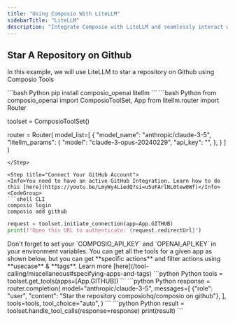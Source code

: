 ```yaml
---
title: "Using Composio With LiteLLM"
sidebarTitle: "LiteLLM"
description: "Integrate Composio with LiteLLM and seamlessly interact with external apps"
---
```


## Star A Repository on Github
In this example, we will use LiteLLM to star a repository on Github using Composio Tools

<Steps>
<Step title="Install Packages">
```bash Python
 pip install composio_openai litellm
```
</Step>
<Step title="Import Libraries, Initialize ComposioToolSet & Create Router">
```bash Python
from composio_openai import ComposioToolSet, App
from litellm.router import Router

toolset = ComposioToolSet()

router = Router(
    model_list=[
        {
            "model_name": "anthropic/claude-3-5",
            "litellm_params": {
                "model": "claude-3-opus-20240229",
                "api_key": "<your-anthropic-api-key>",
            },
        }
    ]
)
```
</Step>

<Step title="Connect Your GitHub Account">
<Info>You need to have an active GitHub Integration. Learn how to do this [here](https://youtu.be/LmyWy4LiedQ?si=u5uFArlNL0tew0Wf)</Info>
<CodeGroup>
```shell CLI
composio login 
composio add github
```
```python Python
request = toolset.initiate_connection(app=App.GITHUB)
print(f"Open this URL to authenticate: {request.redirectUrl}")
```
</CodeGroup>
<Tip>
Don't forget to set your `COMPOSIO_API_KEY` and `OPENAI_API_KEY` in your environment variables.
</Tip>
</Step>

<Step title="Get All Github Tools">
You can get all the tools for a given app as shown below, but you can get **specific actions** and filter actions using **usecase** & **tags**. Learn more [here](/tool-calling/miscellaneous#specifying-apps-and-tags)
<CodeGroup>
```python Python
tools = toolset.get_tools(apps=[App.GITHUB])
```
</CodeGroup>

</Step>
<Step title="Configure Router">
```python Python
response = router.completion(
    model="anthropic/claude-3-5",
    messages=[
        {"role": "user", "content": "Star the repository composiohq/composio on github"},
    ],
    tools=tools,
    tool_choice="auto",
)
```
</Step>

<Step title="Execute Tool Calls">
```python Python
result = toolset.handle_tool_calls(response=response)
print(result)
```
</Step>
</Steps>